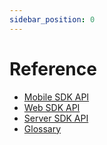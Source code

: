 ```yaml
---
sidebar_position: 0
---
```


# Reference

- [Mobile SDK API](/api/mobile)
- [Web SDK API](/api/web)
- [Server SDK API](/api/server)
- [Glossary](./glossary)
